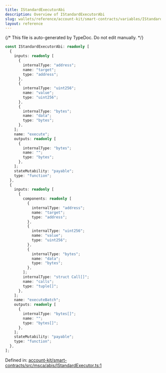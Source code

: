 ```yaml
---
title: IStandardExecutorAbi
description: Overview of IStandardExecutorAbi
slug: wallets/reference/account-kit/smart-contracts/variables/IStandardExecutorAbi
layout: reference
---
```


{/* This file is auto-generated by TypeDoc. Do not edit manually. */}

```ts
const IStandardExecutorAbi: readonly [
  {
    inputs: readonly [
      {
        internalType: "address";
        name: "target";
        type: "address";
      },
      {
        internalType: "uint256";
        name: "value";
        type: "uint256";
      },
      {
        internalType: "bytes";
        name: "data";
        type: "bytes";
      },
    ];
    name: "execute";
    outputs: readonly [
      {
        internalType: "bytes";
        name: "";
        type: "bytes";
      },
    ];
    stateMutability: "payable";
    type: "function";
  },
  {
    inputs: readonly [
      {
        components: readonly [
          {
            internalType: "address";
            name: "target";
            type: "address";
          },
          {
            internalType: "uint256";
            name: "value";
            type: "uint256";
          },
          {
            internalType: "bytes";
            name: "data";
            type: "bytes";
          },
        ];
        internalType: "struct Call[]";
        name: "calls";
        type: "tuple[]";
      },
    ];
    name: "executeBatch";
    outputs: readonly [
      {
        internalType: "bytes[]";
        name: "";
        type: "bytes[]";
      },
    ];
    stateMutability: "payable";
    type: "function";
  },
];
```

Defined in: [account-kit/smart-contracts/src/msca/abis/IStandardExecutor.ts:1](https://github.com/alchemyplatform/aa-sdk/blob/0cc60e9f694c242d91befdaa2f26cdec3ee389c5/account-kit/smart-contracts/src/msca/abis/IStandardExecutor.ts#L1)
